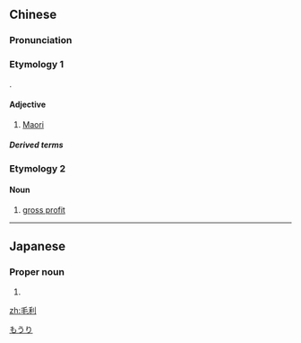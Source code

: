 ==Chinese==

===Pronunciation===
{{zh-pron
|m=máolì
|c=mou4 lei6
|mn=mô͘-lī
|cat=n
}}

===Etymology 1===
{{zh-forms|gloss=-}}
{{bor|zh|en|Maori}}.

====Adjective====
{{zh-adj}}

# {{lb|zh|attributive}} [[Maori]]

=====Derived terms=====
{{zh-der|毛利人|毛利語}}

===Etymology 2===
{{zh-forms}}

====Noun====
{{zh-noun}}

# [[gross profit]]

----

==Japanese==
{{ja-kanjitab|毛|利}}

===Proper noun===
{{ja-pos|proper|もうり}}
# {{surname|lang=ja}}

[[Category:Japanese surnames|もうり]]

[[zh:毛利]]
